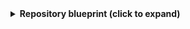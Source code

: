 <details>
<summary><b>Repository blueprint (click to expand)</b></summary>

```json showLineNumbers
{
  "identifier": "githubRepository",
  "title": "Repository",
  "icon": "Microservice",
  "schema": {
    "properties": {
      "readme": {
        "title": "README",
        "type": "string",
        "format": "markdown"
      },
      "url": {
        "title": "Repository URL",
        "type": "string",
        "format": "url"
      }
    },
    "required": []
  },
  "mirrorProperties": {},
  "calculationProperties": {},
  "aggregationProperties": {},
  "relations": {
    "admins": {
      "title": "Admins",
      "target": "githubUser",
      "required": false,
      "many": true
    }
  }
}
```

</details>
